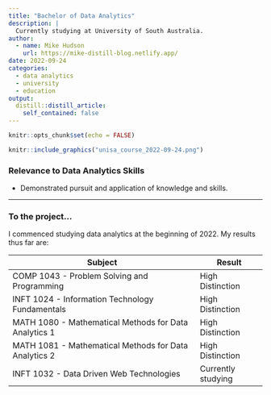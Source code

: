 ```yaml
---
title: "Bachelor of Data Analytics"
description: |
  Currently studying at University of South Australia.
author:
  - name: Mike Hudson
    url: https://mike-distill-blog.netlify.app/
date: 2022-09-24
categories:
  - data analytics
  - university
  - education
output:
  distill::distill_article:
    self_contained: false
---
```



```r
knitr::opts_chunk$set(echo = FALSE)
```

```r
knitr::include_graphics("unisa_course_2022-09-24.png")
```

### Relevance to Data Analytics Skills
* Demonstrated pursuit and application of knowledge and skills.

---
### To the project...
I commenced studying data analytics at the beginning of 2022. My results thus far are:

| Subject                                               | Result             |
|-------------------------------------------------------|--------------------|
| COMP 1043 - Problem Solving and Programming           | High Distinction   |
| INFT 1024 - Information Technology Fundamentals       | High Distinction   |
| MATH 1080 - Mathematical Methods for Data Analytics 1 | High Distinction   |
| MATH 1081 - Mathematical Methods for Data Analytics 2 | High Distinction   |
| INFT 1032 - Data Driven Web Technologies              | Currently studying |


